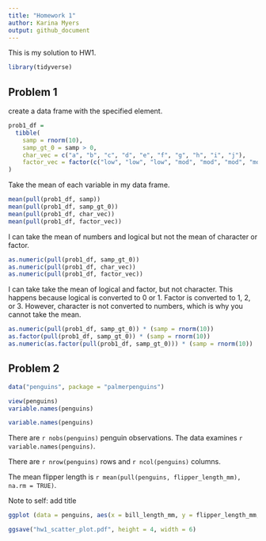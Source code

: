 ```yaml
---
title: "Homework 1"
author: Karina Myers
output: github_document
---
```


This is my solution to HW1. 

```r
library(tidyverse)
```

## Problem 1

create a data frame with the specified element. 

```r
prob1_df =
  tibble(
    samp = rnorm(10),
    samp_gt_0 = samp > 0, 
    char_vec = c("a", "b", "c", "d", "e", "f", "g", "h", "i", "j"), 
    factor_vec = factor(c("low", "low", "low", "mod", "mod", "mod", "mod", "high", "high", "high"))
)
```

Take the mean of each variable in my data frame. 

```r
mean(pull(prob1_df, samp))
mean(pull(prob1_df, samp_gt_0))
mean(pull(prob1_df, char_vec))
mean(pull(prob1_df, factor_vec))
```

I can take the mean of numbers and logical but not the mean of character or factor. 

```r
as.numeric(pull(prob1_df, samp_gt_0)) 
as.numeric(pull(prob1_df, char_vec))
as.numeric(pull(prob1_df, factor_vec))
```

I can take take the mean of logical and factor, but not character. This happens because logical is converted to 0 or 1. Factor is converted to 1, 2, or 3. However, character is not converted to numbers, which is why you cannot take the mean. 


```r
as.numeric(pull(prob1_df, samp_gt_0)) * (samp = rnorm(10))
as.factor(pull(prob1_df, samp_gt_0)) * (samp = rnorm(10))
as.numeric(as.factor(pull(prob1_df, samp_gt_0))) * (samp = rnorm(10))
```


## Problem 2 

```r
data("penguins", package = "palmerpenguins")

view(penguins)
variable.names(penguins)

variable.names(penguins)


```

There are `r nobs(penguins)` penguin observations. The data examines `r variable.names(penguins)`. 

There are `r nrow(penguins)` rows and `r ncol(penguins)` columns. 

The mean flipper length is `r mean(pull(penguins, flipper_length_mm), na.rm = TRUE)`. 


Note to self: add title

```r
ggplot (data = penguins, aes(x = bill_length_mm, y = flipper_length_mm, color = species)) + geom_point() + ggtitle("Flipper Length and Bill Length by Species")

ggsave("hw1_scatter_plot.pdf", height = 4, width = 6) 
```






